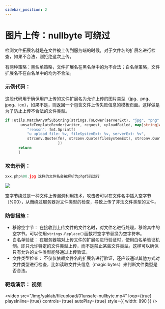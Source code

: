 ```yaml
---
sidebar_position: 2
---
```


# 图片上传：nullbyte 可绕过

检测文件拓展名就是在文件被上传到服务端的时候，对于文件名的扩展名进行检查，如果不合法，则拒绝这次上传。

有两种策略：黑名单策略，文件扩展名在黑名单中的为不合法；白名单策略，文件扩展名不在白名单中的均为不合法。

### 示例代码：

这段代码用于确保用户上传的文件扩展名为允许上传的图片类型（jpg、png、jpeg、ico），如果不是，则返回一个包含文件上传失败信息的模板页面。这样做是为了防止上传不合法的文件类型。

```Go
if !utils.MatchAnyOfSubString(strings.ToLower(serverExt), "jpg", "png", "jpeg", "ico") {
       unsafeTemplateRender(writer, request, uploadFailed, map[string]any{
          "reason": fmt.Sprintf(
          "u upload file: %v, fileSystemExt: %v, serverExt: %v",
          strconv.Quote(fn), strconv.Quote(fileSystemExt), strconv.Quote(serverExt),),
                        })
      return
      }
```

### 攻击示例：

```Go
xxx.php%00.jpg 这样的文件名会被解析为php代码运行
```

![](/img/yaklab/fileupload/01unsafe-nullbyte1.png)

空字节绕过是一种文件上传漏洞利用技术，攻击者可以在文件名中插入空字节（%00），从而绕过服务器对文件类型的检查，导致上传了非法文件类型的文件。

### 防御措施：

- 移除空字节： 在接收到上传文件的文件名时，对文件名进行处理，移除其中的空字节。可以使用`strings.Replace()`函数将空字节替换为空字符串。
- 白名单验证： 在服务器端对上传文件的扩展名进行验证时，使用白名单验证机制。即只允许特定的文件类型上传，而不是禁止某些文件类型。这样可以确保只有允许的文件类型能够通过上传验证。
- 文件类型检查： 不仅仅依赖文件名的扩展名进行验证，还应该通过其他方式对文件类型进行检查，比如读取文件头信息（magic bytes）来判断文件类型是否合法。

### 靶场演示： 视频

<video
  src="/img/yaklab/fileupload/01unsafe-nullbyte.mp4"
  loop={true}
  playsInline={true}
  controls={true}
  autoPlay={true}
  style={{ width: 890 }}
/>
